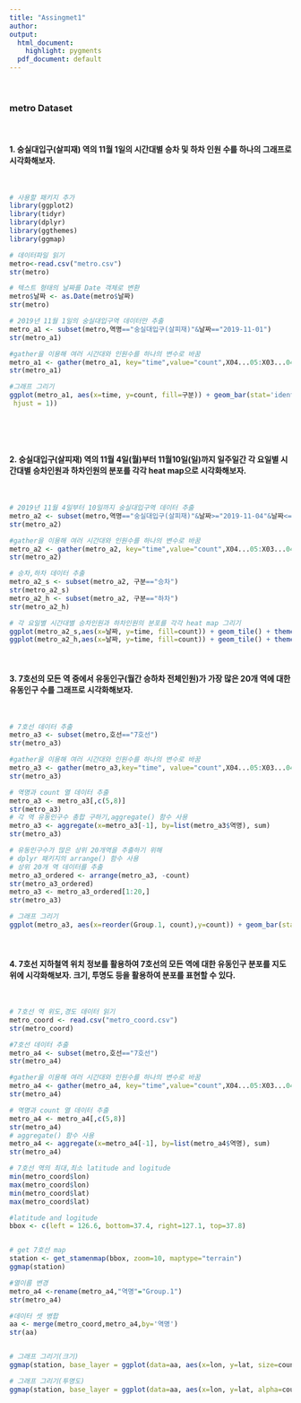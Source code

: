---
title: "Assingmet1"
author: 
output:
  html_document: 
    highlight: pygments
  pdf_document: default
---

<br/>

### metro Dataset

<br/>

#### 1. 숭실대입구(살피재) 역의 11월 1일의 시간대별 승차 및 하차 인원 수를 하나의 그래프로 시각화해보자. 

<br/>


```{r message=FALSE}
# 사용할 패키지 추가
library(ggplot2)
library(tidyr)
library(dplyr)
library(ggthemes)
library(ggmap)
```

```{r graph1}
# 데이터파일 읽기
metro<-read.csv("metro.csv")
str(metro)

# 텍스트 형태의 날짜를 Date 객체로 변환
metro$날짜 <- as.Date(metro$날짜)
str(metro)

# 2019년 11월 1일의 숭실대입구역 데이터만 추출
metro_a1 <- subset(metro,역명=="숭실대입구(살피재)"&날짜=="2019-11-01")
str(metro_a1)

#gather을 이용해 여러 시간대와 인원수를 하나의 변수로 바꿈
metro_a1 <- gather(metro_a1, key="time",value="count",X04...05:X03...04)
str(metro_a1)

#그래프 그리기
ggplot(metro_a1, aes(x=time, y=count, fill=구분)) + geom_bar(stat='identity',position = position_dodge(preserve = "single")) + theme_minimal() + labs(x="시간대", y="인원 수", title="2019년 11월 1일 숭실대입구역 시간대별 승차 및 하차 인원 수") +  theme(axis.text.x = element_text(angle = 45, 
 hjust = 1)) 
```
<br/>



<br/>

#### 2. 숭실대입구(살피재) 역의 11월 4일(월)부터 11월10일(일)까지 일주일간 각 요일별 시간대별 승차인원과 하차인원의 분포를 각각 heat map으로 시각화해보자.

<br/>


```{r graph2}
# 2019년 11월 4일부터 10일까지 숭실대입구역 데이터 추출
metro_a2 <- subset(metro,역명=="숭실대입구(살피재)"&날짜>="2019-11-04"&날짜<="2019-11-10")
str(metro_a2)

#gather을 이용해 여러 시간대와 인원수를 하나의 변수로 바꿈
metro_a2 <- gather(metro_a2, key="time",value="count",X04...05:X03...04)
str(metro_a2)

# 승차,하차 데이터 추출
metro_a2_s <- subset(metro_a2, 구분=="승차")
str(metro_a2_s)
metro_a2_h <- subset(metro_a2, 구분=="하차")
str(metro_a2_h)

# 각 요일별 시간대별 승차인원과 하차인원의 분포를 각각 heat map 그리기
ggplot(metro_a2_s,aes(x=날짜, y=time, fill=count)) + geom_tile() + theme_minimal() + labs(x="날짜",y="시간대",title="2019년 11월 4일부터 2019년 11월 10일까지 일주일간 각 요일별 시간대별 승차인원") + scale_x_date(breaks="1 day")
ggplot(metro_a2_h,aes(x=날짜, y=time, fill=count)) + geom_tile() + theme_minimal() + labs(x="날짜",y="시간대",title="2019년 11월 4일부터 2019년 11월 10일까지 일주일간 각 요일별 시간대별 하차인원") + scale_x_date(breaks = "1 day")
```


<br/>

#### 3. 7호선의 모든 역 중에서 유동인구(월간 승하차 전체인원)가 가장 많은 20개 역에 대한 유동인구 수를 그래프로 시각화해보자.

<br/>


```{r graph3}

# 7호선 데이터 추출
metro_a3 <- subset(metro,호선=="7호선")
str(metro_a3)

#gather을 이용해 여러 시간대와 인원수를 하나의 변수로 바꿈
metro_a3 <- gather(metro_a3,key="time", value="count",X04...05:X03...04)
str(metro_a3)

# 역명과 count 열 데이터 추출
metro_a3 <- metro_a3[,c(5,8)]
str(metro_a3)
# 각 역 유동인구수 총합 구하기,aggregate() 함수 사용
metro_a3 <- aggregate(x=metro_a3[-1], by=list(metro_a3$역명), sum)
str(metro_a3)

# 유동인구수가 많은 상위 20개역을 추출하기 위해
# dplyr 패키지의 arrange() 함수 사용
# 상위 20개 역 데이터를 추출
metro_a3_ordered <- arrange(metro_a3, -count)
str(metro_a3_ordered)
metro_a3 <- metro_a3_ordered[1:20,]
str(metro_a3)

# 그래프 그리기
ggplot(metro_a3, aes(x=reorder(Group.1, count),y=count)) + geom_bar(stat="identity") + coord_flip()

```

<br/>

#### 4. 7호선 지하철역 위치 정보를 활용하여 7호선의 모든 역에 대한 유동인구 분포를 지도 위에 시각화해보자. 크기, 투명도 등을 활용하여 분포를 표현할 수 있다.

<br/>

```{r graph4}
# 7호선 역 위도,경도 데이터 읽기
metro_coord <- read.csv("metro_coord.csv")
str(metro_coord)

#7호선 데이터 추출
metro_a4 <- subset(metro,호선=="7호선")
str(metro_a4)

#gather을 이용해 여러 시간대와 인원수를 하나의 변수로 바꿈
metro_a4 <- gather(metro_a4, key="time",value="count",X04...05:X03...04)
str(metro_a4)

# 역명과 count 열 데이터 추출
metro_a4 <- metro_a4[,c(5,8)]
str(metro_a4)
# aggregate() 함수 사용
metro_a4 <- aggregate(x=metro_a4[-1], by=list(metro_a4$역명), sum)
str(metro_a4)

# 7호선 역의 최대,최소 latitude and logitude
min(metro_coord$lon)
max(metro_coord$lon)
min(metro_coord$lat)
max(metro_coord$lat)

#latitude and logitude
bbox <- c(left = 126.6, bottom=37.4, right=127.1, top=37.8)


# get 7호선 map
station <- get_stamenmap(bbox, zoom=10, maptype="terrain")
ggmap(station)

#열이름 변경
metro_a4 <-rename(metro_a4,"역명"="Group.1")
str(metro_a4)

#데이터 셋 병합
aa <- merge(metro_coord,metro_a4,by='역명')
str(aa)


# 그래프 그리기(크기)
ggmap(station, base_layer = ggplot(data=aa, aes(x=lon, y=lat, size=count))) + geom_point(color="blue",alpha=.4) + theme_void() + labs(title="2019년 11월 7호선 모든 역 유동인구 분포", size="유동인구")

# 그래프 그리기(투명도)
ggmap(station, base_layer = ggplot(data=aa, aes(x=lon, y=lat, alpha=count))) + geom_point(color="blue",size=3) + theme_void() + labs(title="2019년 11월 7호선 모든 역 유동인구 분포", alpha="유동인구")

```


